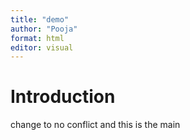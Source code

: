 ```yaml
---
title: "demo"
author: "Pooja"
format: html
editor: visual
---
```


# Introduction 


change to no conflict and this is the main 


